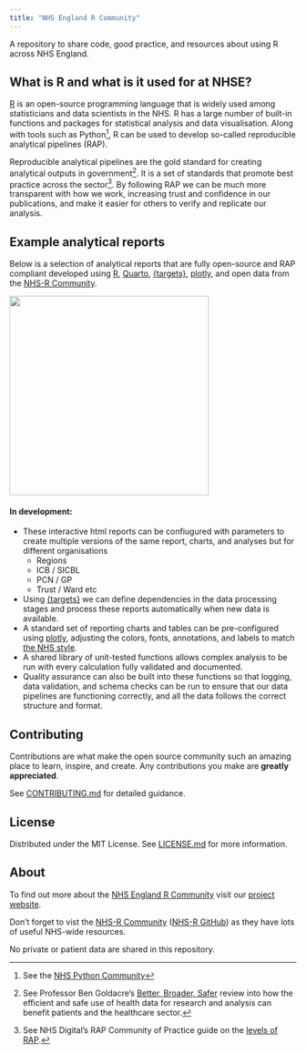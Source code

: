```yaml
---
title: "NHS England R Community"
---
```


A repository to share code, good practice, and resources about using R across NHS England.

## What is R and what is it used for at NHSE?

[R](https://www.r-project.org/) is an open-source programming language that is widely used among statisticians and data scientists in the NHS. R has a large number of built-in functions and packages for statistical analysis and data visualisation. Along with tools such as Python[^nhspycom], R can be used to develop so-called reproducible analytical pipelines (RAP).

Reproducible analytical pipelines are the gold standard for creating analytical outputs in government[^goldacre]. It is a set of standards that promote best practice across the sector[^NHSD-RAP]. By following RAP we can be much more transparent with how we work, increasing trust and confidence in our publications, and make it easier for others to verify and replicate our analysis.

## Example analytical reports

Below is a selection of analytical reports that are fully open-source and RAP compliant developed using [R](https://www.r-project.org/), [Quarto](https://quarto.org/), [{targets}](https://books.ropensci.org/targets/), [plotly](https://plotly.com/r/), and open data from the [NHS-R Community](https://nhsrcommunity.com/nhs-r-community-datasets-package-released/).

<a href="examples/ae_attendance.html"><img src="assets/figures/ae_attendance_img.png" width="350" /></a>

#### In development:
- These interactive html reports can be confiugured with parameters to create multiple versions of the same report, charts, and analyses but for different organisations
  - Regions
  - ICB / SICBL
  - PCN / GP
  - Trust / Ward etc
- Using [{targets}](https://books.ropensci.org/targets/) we can define dependencies in the data processing stages and process these reports automatically when new data is available. 
- A standard set of reporting charts and tables can be pre-configured using [plotly](https://plotly.com/r/), adjusting the colors, fonts, annotations, and labels to match [the NHS style](documentation/nhs-colours.qmd).
- A shared library of unit-tested functions allows complex analysis to be run with every calculation fully validated and documented.
- Quality assurance can also be built into these functions so that logging, data validation, and schema checks can be run to ensure that our data pipelines are functioning correctly, and all the data follows the correct structure and format.

## Contributing

Contributions are what make the open source community such an amazing place to learn, inspire, and create. Any contributions you make are **greatly appreciated**.

See [CONTRIBUTING.md](contribute.qmd) for detailed guidance.

## License

Distributed under the MIT License. See [LICENSE.md](https://github.com/nhsengland/nhs-r-reporting/blob/main/LICENSE) for more information.

## About

To find out more about the [NHS England R Community](https://future.nhs.uk/NHSERcommunity) visit our [project website](https://future.nhs.uk/NHSERcommunity).

Don't forget to vist the [NHS-R Community](https://nhsrcommunity.com/) ([NHS-R GitHub](https://github.com/nhs-r-community)) as they have lots of useful NHS-wide resources.

::: {.callout-note}
No private or patient data are shared in this repository.
:::


[^nhspycom]: See the [NHS Python Community](https://nhs-pycom.net/)

[^goldacre]: See Professor Ben Goldacre’s [Better, Broader, Safer](https://www.gov.uk/government/publications/better-broader-safer-using-health-data-for-research-and-analysis) review into how the efficient and safe use of health data for research and analysis can benefit patients and the healthcare sector.

[^NHSD-RAP]: See NHS Digital's RAP Community of Practice guide on the [levels of RAP](https://nhsdigital.github.io/rap-community-of-practice/introduction_to_RAP/levels_of_RAP/).